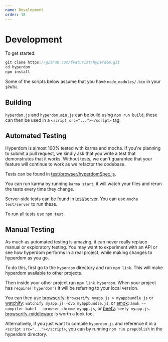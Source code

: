 ```yaml
---
name: Development
order: 18
---
```


# Development

To get started:

```js
git clone https://github.com/featurist/hyperdom.git
cd hyperdom
npm install
```

Some of the scripts below assume that you have `node_modules/.bin` in your `$PATH`.

## Building

`hyperdom.js` and `hyperdom.min.js` can be build using `npm run build`, these can then be used in a `<script src="..."></script>` tag.

## Automated Testing

Hyperdom is almost 100% tested with karma and mocha. If you're planning to submit a pull request, we kindly ask that you write a test that demonstrates that it works. Without tests, we can't guarantee that your feature will continue to work as we refactor the codebase.

Tests can be found in [test/browser/hyperdomSpec.js](https://github.com/featurist/hyperdom/blob/master/test/browser/hyperdomSpec.js).

You can run karma by running `karma start`, it will watch your files and rerun the tests every time they change.

Server-side tests can be found in [test/server](https://github.com/featurist/hyperdom/tree/master/test/server). You can use `mocha test/server` to run these.

To run all tests use `npm test`.

## Manual Testing

As much as automated testing is amazing, it can never really replace manual or exploratory testing. You may want to experiment with an API or see how hyperdom performs in a real project, while making changes to hyperdom as you go.

To do this, first go to the `hyperdom` directory and run `npm link`. This will make hyperdom available to other projects.

Then inside your other project run `npm link hyperdom`. When your project has `require('hyperdom')` it will be referring to your local version.

You can then use [browserify](https://github.com/substack/node-browserify): `browserify myapp.js > myappbundle.js` or [watchify](https://github.com/substack/watchify): `watchify myapp.js -dvo myappbundle.js`, or [amok](https://github.com/caspervonb/amok): `amok --compiler babel --browser chrome myapp.js`, or [beefy](https://github.com/chrisdickinson/beefy): `beefy myapp.js`. [browserify-middleware](https://github.com/ForbesLindesay/browserify-middleware) is worth a look too.

Alternatively, if you just want to compile `hyperdom.js` and reference it in a `<script src="..."></script>`, you can by running `npm run prepublish` in the hyperdom directory.

